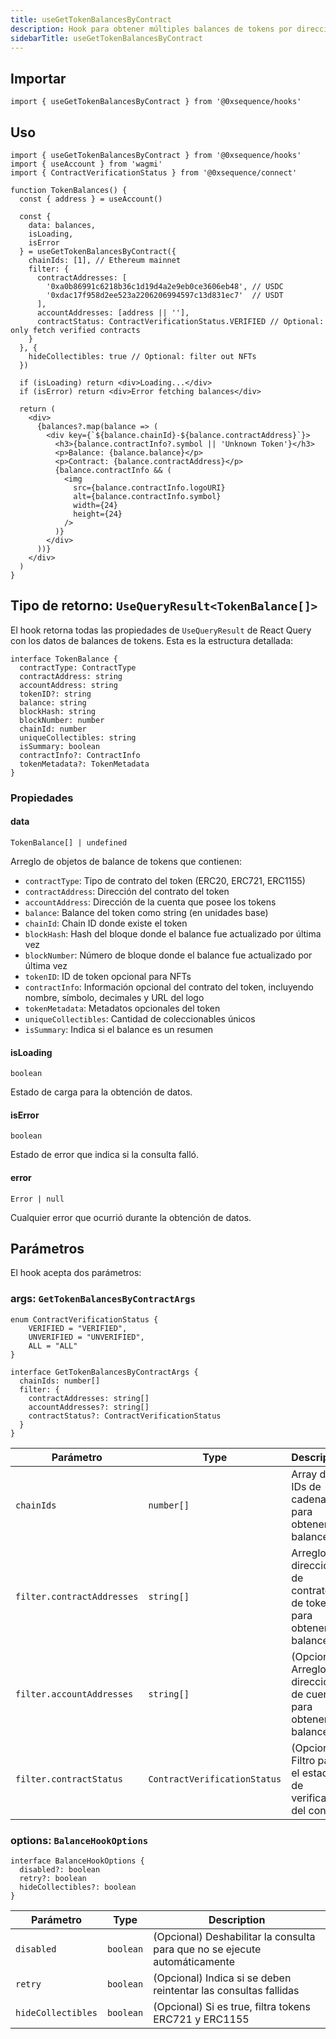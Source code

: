 ```yaml
---
title: useGetTokenBalancesByContract
description: Hook para obtener múltiples balances de tokens por direcciones de contrato
sidebarTitle: useGetTokenBalancesByContract
---
```


## Importar

```tsx
import { useGetTokenBalancesByContract } from '@0xsequence/hooks'
```

## Uso

```tsx
import { useGetTokenBalancesByContract } from '@0xsequence/hooks'
import { useAccount } from 'wagmi'
import { ContractVerificationStatus } from '@0xsequence/connect'

function TokenBalances() {
  const { address } = useAccount()
  
  const {
    data: balances,
    isLoading,
    isError
  } = useGetTokenBalancesByContract({
    chainIds: [1], // Ethereum mainnet
    filter: {
      contractAddresses: [
        '0xa0b86991c6218b36c1d19d4a2e9eb0ce3606eb48', // USDC
        '0xdac17f958d2ee523a2206206994597c13d831ec7'  // USDT
      ],
      accountAddresses: [address || ''],
      contractStatus: ContractVerificationStatus.VERIFIED // Optional: only fetch verified contracts
    }
  }, {
    hideCollectibles: true // Optional: filter out NFTs
  })

  if (isLoading) return <div>Loading...</div>
  if (isError) return <div>Error fetching balances</div>

  return (
    <div>
      {balances?.map(balance => (
        <div key={`${balance.chainId}-${balance.contractAddress}`}>
          <h3>{balance.contractInfo?.symbol || 'Unknown Token'}</h3>
          <p>Balance: {balance.balance}</p>
          <p>Contract: {balance.contractAddress}</p>
          {balance.contractInfo && (
            <img 
              src={balance.contractInfo.logoURI} 
              alt={balance.contractInfo.symbol}
              width={24} 
              height={24} 
            />
          )}
        </div>
      ))}
    </div>
  )
}
```

## Tipo de retorno: `UseQueryResult<TokenBalance[]>`
El hook retorna todas las propiedades de `UseQueryResult` de React Query con los datos de balances de tokens. Esta es la estructura detallada:

```tsx
interface TokenBalance {
  contractType: ContractType
  contractAddress: string
  accountAddress: string
  tokenID?: string
  balance: string
  blockHash: string
  blockNumber: number
  chainId: number
  uniqueCollectibles: string
  isSummary: boolean
  contractInfo?: ContractInfo
  tokenMetadata?: TokenMetadata
}
```

### Propiedades

#### data
`TokenBalance[] | undefined`

Arreglo de objetos de balance de tokens que contienen:
- `contractType`: Tipo de contrato del token (ERC20, ERC721, ERC1155)
- `contractAddress`: Dirección del contrato del token
- `accountAddress`: Dirección de la cuenta que posee los tokens
- `balance`: Balance del token como string (en unidades base)
- `chainId`: Chain ID donde existe el token
- `blockHash`: Hash del bloque donde el balance fue actualizado por última vez
- `blockNumber`: Número de bloque donde el balance fue actualizado por última vez
- `tokenID`: ID de token opcional para NFTs
- `contractInfo`: Información opcional del contrato del token, incluyendo nombre, símbolo, decimales y URL del logo
- `tokenMetadata`: Metadatos opcionales del token
- `uniqueCollectibles`: Cantidad de coleccionables únicos
- `isSummary`: Indica si el balance es un resumen

#### isLoading
`boolean`

Estado de carga para la obtención de datos.

#### isError
`boolean`

Estado de error que indica si la consulta falló.

#### error
`Error | null`

Cualquier error que ocurrió durante la obtención de datos.

## Parámetros
El hook acepta dos parámetros:

### args: `GetTokenBalancesByContractArgs`

```tsx
enum ContractVerificationStatus {
    VERIFIED = "VERIFIED",
    UNVERIFIED = "UNVERIFIED",
    ALL = "ALL"
}

interface GetTokenBalancesByContractArgs {
  chainIds: number[]
  filter: {
    contractAddresses: string[]
    accountAddresses?: string[]
    contractStatus?: ContractVerificationStatus
  }
}
```

| Parámetro                  | Type                         | Description                                                         |
| -------------------------- | ---------------------------- | ------------------------------------------------------------------- |
| `chainIds`                 | `number[]`                   | Array de IDs de cadena para obtener balances                        |
| `filter.contractAddresses` | `string[]`                   | Arreglo de direcciones de contratos de tokens para obtener balances |
| `filter.accountAddresses`  | `string[]`                   | (Opcional) Arreglo de direcciones de cuentas para obtener balances  |
| `filter.contractStatus`    | `ContractVerificationStatus` | (Opcional) Filtro para el estado de verificación del contrato       |

### options: `BalanceHookOptions`

```tsx
interface BalanceHookOptions {
  disabled?: boolean
  retry?: boolean
  hideCollectibles?: boolean
}
```

| Parámetro          | Type      | Description                                                                |
| ------------------ | --------- | -------------------------------------------------------------------------- |
| `disabled`         | `boolean` | (Opcional) Deshabilitar la consulta para que no se ejecute automáticamente |
| `retry`            | `boolean` | (Opcional) Indica si se deben reintentar las consultas fallidas            |
| `hideCollectibles` | `boolean` | (Opcional) Si es true, filtra tokens ERC721 y ERC1155                      |